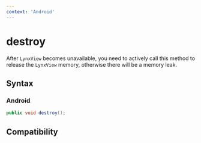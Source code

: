 ```yaml
---
context: 'Android'
---
```


# destroy

After `LynxView` becomes unavailable, you need to actively call this method to release the `LynxView` memory, otherwise there will be a memory leak.

## Syntax

### Android

```java
public void destroy();
```

## Compatibility


<LegacyCompatTable metadata="lynx-native-api/lynx-view/destroy" />